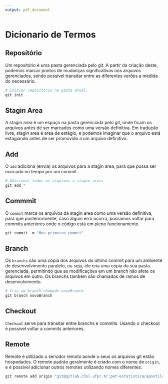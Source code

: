 ```yaml
---
output: pdf_document
---
```

Dicionario de Termos
====================

## Repositório

Um repositório é uma pasta gerenciada pelo git. A partir da criação deste,
podemos marcar pontos de mudanças significativas nos arquivos gerenciados,
sendo possível transitar entre as diferentes verões a medida do necessário.

```r
# Iniciar repositório na pasta atual:
git init
```

## Stagin Area

A stagin area é um espaço na pasta gerenciada pelo git, onde ficam os arquivos
antes de ser marcados como uma versão definitiva. Em tradução livre, stagin area
é area de estágio, e podemos imaginar que o arquivo está estagiando antes de
ser promovido a um arquivo definitivo.


## Add

O `add` adiciona (envia) os arquivos para a stagin area, para que 
possa ser marcado no tempo por um commit.

```r
# Adicionar todos os arquivos a stagin area:
git add *
```


## Commmit

O `commit` marca os arquivos da stagin area como uma
versão definitiva, para que posteriormente, caso algum erro ocorra, 
possamos voltar para commits anteriores onde o código está 
em pleno funcionamento.

```r
git commit -m "Meu primeiro commit"
```

## Branch

Os `branchs` são uma cópia dos arquivos do ultimo commit
para um ambiente de desenvolvimento paralelo, ou seja, 
ele cria uma cópia da sua pasta gerenciada, permitindo que as modificações
em um branch não afete os arquivos em outro. Os branchs também são chamados
de ramos de desenvolvimento.

```r
# Cria um branch chamado novoBranch
git branch novoBranch
```

## Checkout

`Checkout` serve para transitar entre branchs e commits. Usando o
checkout é possivel voltar a commits anteriores.

## Remote

Remote é utilizado o servidor remoto aonde o
seus os arquivos git estão hospedados. O remote padrão
geralmente é criado com o nome de `origin`, 
e é possível adicionar outros remotes utilizando nomes diferentes.

```r
git remote add origin "git@gitlab.c3sl.ufpr.br:pet-estatistica/apostila-git.git"
```
